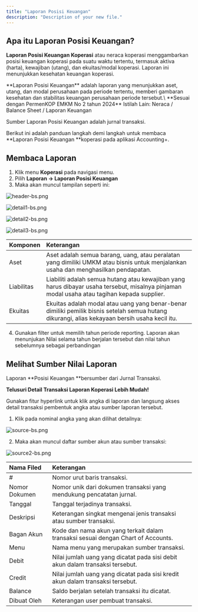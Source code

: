 ```yaml
---
title: "Laporan Posisi Keuangan"
description: "Description of your new file."
---
```


## Apa itu Laporan Posisi Keuangan?

**Laporan Posisi Keuangan Koperasi** atau neraca koperasi menggambarkan posisi keuangan koperasi pada suatu waktu tertentu, termasuk aktiva (harta), kewajiban (utang), dan ekuitas/modal koperasi. Laporan ini menunjukkan kesehatan keuangan koperasi.

<Info>
  **Laporan Posisi Keuangan** adalah laporan yang menunjukkan aset, utang, dan modal perusahaan pada periode tertentu, memberi gambaran kesehatan dan stabilitas keuangan perusahaan periode tersebut.\
  **Sesuai dengan PermenKOP EMKM No 2 tahun 2024**
</Info>

<Tip>
  Istilah Lain: Neraca / Balance Sheet / Laporan Keuangan

  Sumber Laporan Posisi Keuangan adalah jurnal transaksi.
</Tip>

Berikut ini adalah panduan langkah demi langkah untuk membaca **Laporan Posisi Keuangan **koperasi pada aplikasi Accounting\+.

## Membaca Laporan

1. Klik menu **Koperasi** pada navigasi menu.
2. Pilih **Laporan → Laporan Posisi Keuangan**
3. Maka akan muncul tampilan seperti ini:

![header-bs.png](/images/header-bs.png)

![detail1-bs.png](/images/detail1-bs.png)

![detail2-bs.png](/images/detail2-bs.png)

![detail3-bs.png](/images/detail3-bs.png)

| Komponen   | Keterangan                                                                                                                                     |
| :--------- | :--------------------------------------------------------------------------------------------------------------------------------------------- |
| Aset       | Aset adalah semua barang, uang, atau peralatan yang dimiliki UMKM atau bisnis untuk menjalankan usaha dan menghasilkan pendapatan.             |
| Liabilitas | Liabiliti adalah semua hutang atau kewajiban yang harus dibayar usaha tersebut, misalnya pinjaman modal usaha atau tagihan kepada supplier.    |
| Ekuitas    | Ekuitas adalah modal atau uang yang benar-benar dimiliki pemilik bisnis setelah semua hutang dikurangi, alias kekayaan bersih usaha kecil itu. |

4. Gunakan filter untuk memilih tahun periode reporting. Laporan akan menunjukan Nilai selama tahun berjalan tersebut dan nilai tahun sebelumnya sebagai perbandingan

## Melihat Sumber Nilai Laporan

Laporan **Posisi Keuangan **bersumber dari Jurnal Transaksi.

**Telusuri Detail Transaksi Laporan Koperasi Lebih Mudah\!**

Gunakan fitur hyperlink untuk klik angka di laporan dan langsung akses detail transaksi pembentuk angka atau sumber laporan tersebut. 

1. Klik pada nominal angka yang akan dilihat detailnya: 

![source-bs.png](/images/source-bs.png)

2. Maka akan muncul daftar sumber akun atau sumber transaksi: 

![source2-bs.png](/images/source2-bs.png)

| Nama Filed    | Keterangan                                                                       |
| :------------ | :------------------------------------------------------------------------------- |
| #             | Nomor urut baris transaksi.                                                      |
| Nomor Dokumen | Nomor unik dari dokumen transaksi yang mendukung pencatatan jurnal.              |
| Tanggal       | Tanggal terjadinya transaksi.                                                    |
| Deskripsi     | Keterangan singkat mengenai jenis transaksi atau sumber transaksi.               |
| Bagan Akun    | Kode dan nama akun yang terkait dalam transaksi sesuai dengan Chart of Accounts. |
| Menu          | Nama menu yang merupakan sumber transaksi.                                       |
| Debit         | Nilai jumlah uang yang dicatat pada sisi debit akun dalam transaksi tersebut.    |
| Credit        | Nilai jumlah uang yang dicatat pada sisi kredit akun dalam transaksi tersebut.   |
| Balance       | Saldo berjalan setelah transaksi itu dicatat.                                    |
| Dibuat Oleh   | Keterangan user pembuat transaksi.                                               |